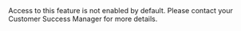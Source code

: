 <Info>
Access to this feature is not enabled by default.
Please contact your Customer Success Manager for more details.
</Info>
